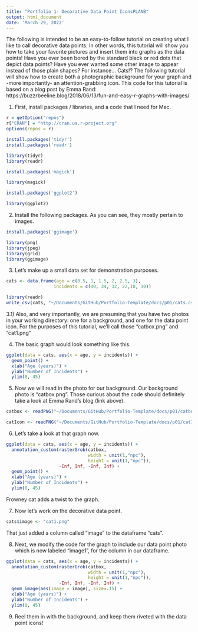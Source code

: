 ```yaml
---
title: "Portfolio 1- Decorative Data Point IconsPLANB"
output: html_document
date: 'March 29, 2022'
---
```


The following is intended to be an easy-to-follow tutorial on creating what I like to call decorative data points. In other words, this tutorial will show you how to take your favorite pictures and insert them into graphs as the data points!
Have you ever been bored by the standard black or red dots that depict data points?
Have you ever wanted some other image to appear instead of those plain shapes? For instance... Cats!?
The following tutorial will show how to create both a photographic background for your graph and -more importantly- an attention-grabbing icon. 
This code for this tutorial is based on a blog post by Emma Rand: https://buzzrbeeline.blog/2018/06/13/fun-and-easy-r-graphs-with-images/


1) First, install packages / libraries, and a code that I need for Mac. 

```r
r = getOption("repos")
r["CRAN"] = "http://cran.us.r-project.org"
options(repos = r)
```

```r
install.packages('tidyr')
install.packages('readr')
```

```r
library(tidyr)
library(readr)
```

```r
install.packages('magick')
```

```r
library(magick)
```

```r
install.packages('ggplot2')
```

```r
library(ggplot2)
```

2) Install the following packages. As you can see, they mostly pertain to images.
```r
install.packages('ggimage')
```

```r
library(png)
library(jpeg)
library(grid)
library(ggimage)
```

3) Let's make up a small data set for demonstration purposes. 
```r
cats <- data.frame(age = c(0.5, 1, 1.5, 2, 2.5, 3),
                  incidents = c(40, 34, 32, 22,18, 10))
```

```r
library(readr)
write_csv(cats, "~/Documents/GitHub/Portfolio-Template/docs/p01/cats.csv") 
```

3.1) Also, and very importantly, we are presuming that you have two photos in your working directory: one for a background, and one for the data point icon. For the purposes of this tutorial, we'll call those "catbox.png" and "cat1.png"

4) The basic graph would look something like this. 
```r
ggplot(data = cats, aes(x = age, y = incidents)) +
  geom_point() +
  xlab("Age (years)") +
  ylab("Number of Incidents") +
  ylim(0, 45)
```

5) Now we will read in the photo for our background. Our background photo is "catbox.png". Those curious about the code should definitely take a look at Emma Rand's blog (link above).

```r
catbox <- readPNG("~/Documents/GitHub/Portfolio-Template/docs/p01/catbox.png")
```

```r
catIcon <- readPNG("~/Documents/GitHub/Portfolio-Template/docs/p01/cat1.png")
```

6) Let's take a look at that graph now.
```r
ggplot(data = cats, aes(x = age, y = incidents)) +
  annotation_custom(rasterGrob(catbox, 
                               width = unit(1,"npc"),
                               height = unit(1,"npc")), 
                    -Inf, Inf, -Inf, Inf) +
  geom_point() +
  xlab("Age (years)") +
  ylab("Number of Incidents") +
  ylim(0, 45)
```

Frowney cat adds a twist to the graph. 

7) Now let's work on the decorative data point.

```r
cats$image <- "cat1.png"
```
That just added a column called "image" to the dataframe "cats".

8) Next, we modify the code for the graph to include our data point photo which is now labeled "image1", for the column in our dataframe. 

```r
ggplot(data = cats, aes(x = age, y = incidents)) +
  annotation_custom(rasterGrob(catbox, 
                               width = unit(1,"npc"),
                               height = unit(1,"npc")), 
                    -Inf, Inf, -Inf, Inf) +
  geom_image(aes(image = image), size=.15) +
  xlab("Age (years)") +
  ylab("Number of Incidents") +
  ylim(0, 45)
```

9) Reel them in with the background, and keep them riveted with the data point icons!